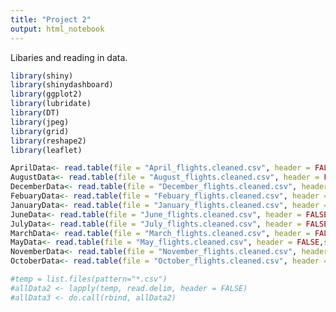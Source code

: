 ```yaml
---
title: "Project 2"
output: html_notebook
---
```


Libaries and reading in data.

```r
library(shiny)
library(shinydashboard)
library(ggplot2)
library(lubridate)
library(DT)
library(jpeg)
library(grid)
library(reshape2)
library(leaflet)

AprilData<- read.table(file = "April_flights.cleaned.csv", header = FALSE,sep = '\t') 
AugustData<- read.table(file = "August_flights.cleaned.csv", header = FALSE,sep = '\t') 
DecemberData<- read.table(file = "December_flights.cleaned.csv", header = FALSE,sep = '\t') 
FebuaryData<- read.table(file = "Febuary_flights.cleaned.csv", header = FALSE,sep = '\t') 
JanuaryData<- read.table(file = "January_flights.cleaned.csv", header = FALSE,sep = '\t') 
JuneData<- read.table(file = "June_flights.cleaned.csv", header = FALSE,sep = '\t') 
JulyData<- read.table(file = "July_flights.cleaned.csv", header = FALSE,sep = '\t') 
MarchData<- read.table(file = "March_flights.cleaned.csv", header = FALSE,sep = '\t') 
MayData<- read.table(file = "May_flights.cleaned.csv", header = FALSE,sep = '\t') 
NovemberData<- read.table(file = "November_flights.cleaned.csv", header = FALSE,sep = '\t') 
OctoberData<- read.table(file = "October_flights.cleaned.csv", header = FALSE,sep = '\t') 

#temp = list.files(pattern="*.csv")
#allData2 <- lapply(temp, read.delim, header = FALSE)
#allData3 <- do.call(rbind, allData2)
```


